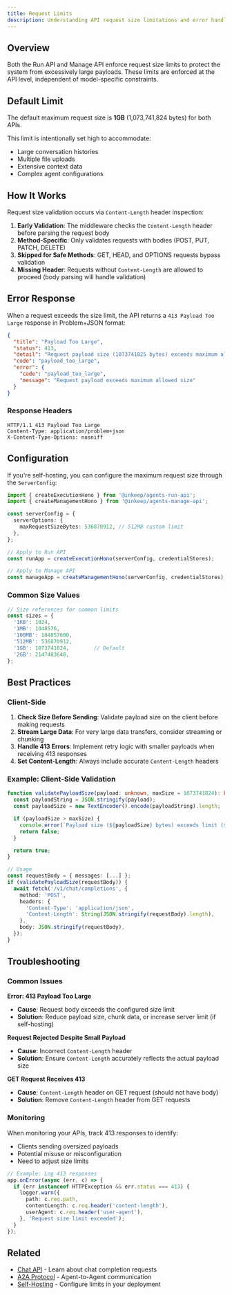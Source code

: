 ```yaml
---
title: Request Limits
description: Understanding API request size limitations and error handling
---
```


## Overview

Both the Run API and Manage API enforce request size limits to protect the system from excessively large payloads. These limits are enforced at the API level, independent of model-specific constraints.

## Default Limit

The default maximum request size is **1GB** (1,073,741,824 bytes) for both APIs.

This limit is intentionally set high to accommodate:
- Large conversation histories
- Multiple file uploads
- Extensive context data
- Complex agent configurations

## How It Works

Request size validation occurs via `Content-Length` header inspection:

1. **Early Validation**: The middleware checks the `Content-Length` header before parsing the request body
2. **Method-Specific**: Only validates requests with bodies (POST, PUT, PATCH, DELETE)
3. **Skipped for Safe Methods**: GET, HEAD, and OPTIONS requests bypass validation
4. **Missing Header**: Requests without `Content-Length` are allowed to proceed (body parsing will handle validation)

## Error Response

When a request exceeds the size limit, the API returns a `413 Payload Too Large` response in Problem+JSON format:

```json
{
  "title": "Payload Too Large",
  "status": 413,
  "detail": "Request payload size (1073741825 bytes) exceeds maximum allowed size of 1073741824 bytes",
  "code": "payload_too_large",
  "error": {
    "code": "payload_too_large",
    "message": "Request payload exceeds maximum allowed size"
  }
}
```

### Response Headers

```http
HTTP/1.1 413 Payload Too Large
Content-Type: application/problem+json
X-Content-Type-Options: nosniff
```

## Configuration

If you're self-hosting, you can configure the maximum request size through the `ServerConfig`:

```typescript
import { createExecutionHono } from '@inkeep/agents-run-api';
import { createManagementHono } from '@inkeep/agents-manage-api';

const serverConfig = {
  serverOptions: {
    maxRequestSizeBytes: 536870912, // 512MB custom limit
  },
};

// Apply to Run API
const runApp = createExecutionHono(serverConfig, credentialStores);

// Apply to Manage API
const manageApp = createManagementHono(serverConfig, credentialStores);
```

### Common Size Values

```typescript
// Size references for common limits
const sizes = {
  '1KB': 1024,
  '1MB': 1048576,
  '100MB': 104857600,
  '512MB': 536870912,
  '1GB': 1073741824,        // Default
  '2GB': 2147483648,
};
```

## Best Practices

### Client-Side

1. **Check Size Before Sending**: Validate payload size on the client before making requests
2. **Stream Large Data**: For very large data transfers, consider streaming or chunking
3. **Handle 413 Errors**: Implement retry logic with smaller payloads when receiving 413 responses
4. **Set Content-Length**: Always include accurate `Content-Length` headers

### Example: Client-Side Validation

```typescript
function validatePayloadSize(payload: unknown, maxSize = 1073741824): boolean {
  const payloadString = JSON.stringify(payload);
  const payloadSize = new TextEncoder().encode(payloadString).length;

  if (payloadSize > maxSize) {
    console.error(`Payload size (${payloadSize} bytes) exceeds limit (${maxSize} bytes)`);
    return false;
  }

  return true;
}

// Usage
const requestBody = { messages: [...] };
if (validatePayloadSize(requestBody)) {
  await fetch('/v1/chat/completions', {
    method: 'POST',
    headers: {
      'Content-Type': 'application/json',
      'Content-Length': String(JSON.stringify(requestBody).length),
    },
    body: JSON.stringify(requestBody),
  });
}
```

## Troubleshooting

### Common Issues

**Error: 413 Payload Too Large**
- **Cause**: Request body exceeds the configured size limit
- **Solution**: Reduce payload size, chunk data, or increase server limit (if self-hosting)

**Request Rejected Despite Small Payload**
- **Cause**: Incorrect `Content-Length` header
- **Solution**: Ensure `Content-Length` accurately reflects the actual payload size

**GET Request Receives 413**
- **Cause**: `Content-Length` header on GET request (should not have body)
- **Solution**: Remove `Content-Length` header from GET requests

### Monitoring

When monitoring your APIs, track 413 responses to identify:
- Clients sending oversized payloads
- Potential misuse or misconfiguration
- Need to adjust size limits

```typescript
// Example: Log 413 responses
app.onError(async (err, c) => {
  if (err instanceof HTTPException && err.status === 413) {
    logger.warn({
      path: c.req.path,
      contentLength: c.req.header('content-length'),
      userAgent: c.req.header('user-agent'),
    }, 'Request size limit exceeded');
  }
});
```

## Related

- [Chat API](/docs/talk-to-your-agents/chat-api) - Learn about chat completion requests
- [A2A Protocol](/docs/talk-to-your-agents/a2a) - Agent-to-Agent communication
- [Self-Hosting](/docs/self-hosting/docker) - Configure limits in your deployment
